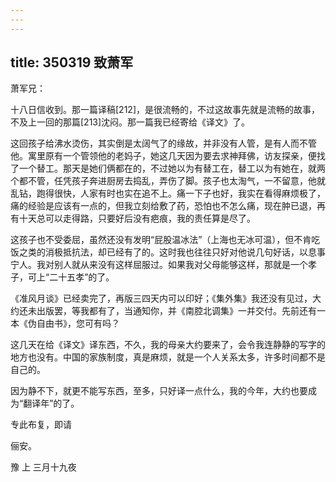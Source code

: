 ```yaml
---
---
---
```

title: 350319 致萧军
---




萧军兄：

十八日信收到。那一篇译稿[212]，是很流畅的，不过这故事先就是流畅的故事，不及上一回的那篇[213]沈闷。那一篇我已经寄给《译文》了。

这回孩子给沸水烫伤，其实倒是太阔气了的缘故，并非没有人管，是有人而不管他。寓里原有一个管领他的老妈子，她这几天因为要去求神拜佛，访友探亲，便找了一个替工。那天是她们俩都在的，不过她以为有替工在，替工以为有她在，就两个都不管，任凭孩子奔进厨房去捣乱，弄伤了脚。孩子也太淘气，一不留意，他就乱钻，跑得很快，人家有时也实在追不上。痛一下子也好，我实在看得麻烦极了，痛的经验是应该有一点的，但我立刻给敷了药，恐怕也不怎么痛，现在肿已退，再有十天总可以走得路，只要好后没有疤痕，我的责任算是尽了。

这孩子也不受委屈，虽然还没有发明“屁股温冰法”（上海也无冰可温），但不肯吃饭之类的消极抵抗法，却已经有了的。这时我也往往只好对他说几句好话，以息事宁人。我对别人就从来没有这样屈服过。如果我对父母能够这样，那就是一个孝子，可上“二十五孝”的了。

《准风月谈》已经卖完了，再版三四天内可以印好；《集外集》我还没有见过，大约还未出版罢，等我都有了，当通知你，并《南腔北调集》一并交付。先前还有一本《伪自由书》，您可有吗？

这几天在给《译文》译东西，不久，我的母亲大约要来了，会令我连静静的写字的地方也没有。中国的家族制度，真是麻烦，就是一个人关系太多，许多时间都不是自己的。

因为静不下，就更不能写东西，至多，只好译一点什么，我的今年，大约也要成为“翻译年”的了。

专此布复，即请

俪安。

豫 上 三月十九夜